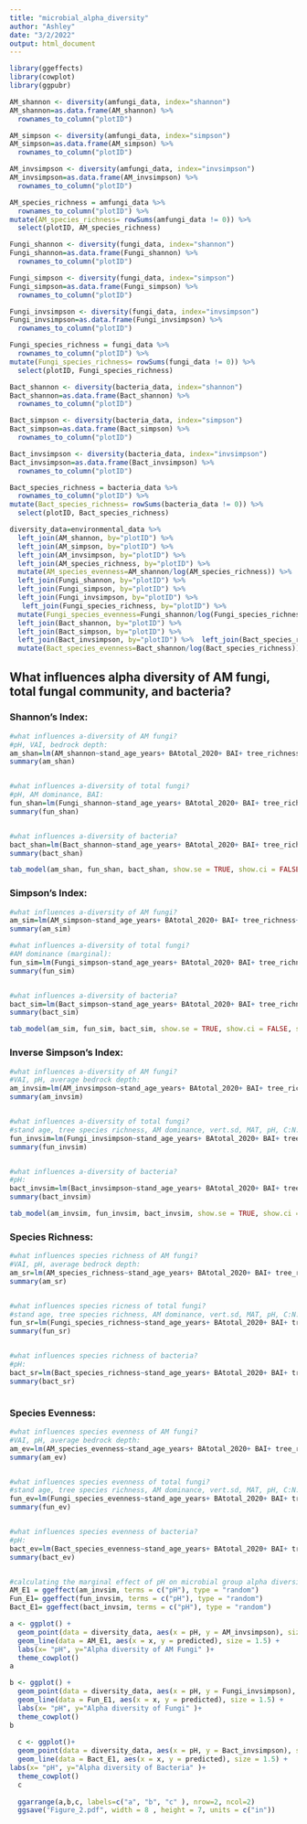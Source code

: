 ```yaml
---
title: "microbial_alpha_diversity"
author: "Ashley"
date: "3/2/2022"
output: html_document
---
```


```r

library(ggeffects)
library(cowplot)
library(ggpubr)


```


```r
AM_shannon <- diversity(amfungi_data, index="shannon") 
AM_shannon=as.data.frame(AM_shannon) %>% 
  rownames_to_column("plotID") 

AM_simpson <- diversity(amfungi_data, index="simpson")
AM_simpson=as.data.frame(AM_simpson) %>% 
  rownames_to_column("plotID") 

AM_invsimpson <- diversity(amfungi_data, index="invsimpson")
AM_invsimpson=as.data.frame(AM_invsimpson) %>% 
  rownames_to_column("plotID") 

AM_species_richness = amfungi_data %>% 
  rownames_to_column("plotID") %>% 
mutate(AM_species_richness= rowSums(amfungi_data != 0)) %>% 
  select(plotID, AM_species_richness)

```

```r
Fungi_shannon <- diversity(fungi_data, index="shannon") 
Fungi_shannon=as.data.frame(Fungi_shannon) %>% 
  rownames_to_column("plotID") 

Fungi_simpson <- diversity(fungi_data, index="simpson")
Fungi_simpson=as.data.frame(Fungi_simpson) %>% 
  rownames_to_column("plotID") 

Fungi_invsimpson <- diversity(fungi_data, index="invsimpson")
Fungi_invsimpson=as.data.frame(Fungi_invsimpson) %>% 
  rownames_to_column("plotID") 

Fungi_species_richness = fungi_data %>% 
  rownames_to_column("plotID") %>% 
mutate(Fungi_species_richness= rowSums(fungi_data != 0)) %>% 
  select(plotID, Fungi_species_richness)

```

```r
Bact_shannon <- diversity(bacteria_data, index="shannon") 
Bact_shannon=as.data.frame(Bact_shannon) %>% 
  rownames_to_column("plotID") 

Bact_simpson <- diversity(bacteria_data, index="simpson")
Bact_simpson=as.data.frame(Bact_simpson) %>% 
  rownames_to_column("plotID") 

Bact_invsimpson <- diversity(bacteria_data, index="invsimpson")
Bact_invsimpson=as.data.frame(Bact_invsimpson) %>% 
  rownames_to_column("plotID") 

Bact_species_richness = bacteria_data %>% 
  rownames_to_column("plotID") %>% 
mutate(Bact_species_richness= rowSums(bacteria_data != 0)) %>% 
  select(plotID, Bact_species_richness)
```

```r

diversity_data=environmental_data %>% 
  left_join(AM_shannon, by="plotID") %>%
  left_join(AM_simpson, by="plotID") %>%
  left_join(AM_invsimpson, by="plotID") %>%
  left_join(AM_species_richness, by="plotID") %>% 
  mutate(AM_species_evenness=AM_shannon/log(AM_species_richness)) %>% 
  left_join(Fungi_shannon, by="plotID") %>% 
  left_join(Fungi_simpson, by="plotID") %>%
  left_join(Fungi_invsimpson, by="plotID") %>%
   left_join(Fungi_species_richness, by="plotID") %>% 
  mutate(Fungi_species_evenness=Fungi_shannon/log(Fungi_species_richness)) %>% 
  left_join(Bact_shannon, by="plotID") %>%
  left_join(Bact_simpson, by="plotID") %>%
  left_join(Bact_invsimpson, by="plotID") %>%  left_join(Bact_species_richness, by="plotID") %>% 
  mutate(Bact_species_evenness=Bact_shannon/log(Bact_species_richness)) 

```
## What influences alpha diversity of AM fungi, total fungal community, and bacteria?

### Shannon's Index:

```r

#what influences a-diversity of AM fungi?
#pH, VAI, bedrock depth:
am_shan=lm(AM_shannon~stand_age_years+ BAtotal_2020+ BAI+ tree_richness+ AMdominance+ VAI+ VCI+ vert.sd+MAT+ TAP+ C_N+pH+Fe_percent+ avg_brockdepmi, data=diversity_data, na.action=na.omit)
summary(am_shan)


#what influences a-diversity of total fungi?
#pH, AM dominance, BAI:
fun_shan=lm(Fungi_shannon~stand_age_years+ BAtotal_2020+ BAI+ tree_richness+ AMdominance+ VAI+ VCI+ vert.sd+ MAT+ TAP+ C_N+pH+Fe_percent+ avg_brockdepmi, data=diversity_data, na.action=na.omit)
summary(fun_shan)


#what influences a-diversity of bacteria?
bact_shan=lm(Bact_shannon~stand_age_years+ BAtotal_2020+ BAI+ tree_richness+ AMdominance+ VAI+ VCI+ vert.sd+ MAT+ TAP+ C_N+pH+Fe_percent+ avg_brockdepmi, data=diversity_data, na.action=na.omit)
summary(bact_shan)

tab_model(am_shan, fun_shan, bact_shan, show.se = TRUE, show.ci = FALSE, show.std = "std2", digits = 3, digits.re = 3)
```

### Simpson's Index:

```r
#what influences a-diversity of AM fungi?
am_sim=lm(AM_simpson~stand_age_years+ BAtotal_2020+ BAI+ tree_richness+ AMdominance+ VAI+ VCI+ vert.sd+ MAT+ TAP+ C_N+pH+Fe_percent+ avg_brockdepmi, data=diversity_data, na.action=na.omit)
summary(am_sim)

#what influences a-diversity of total fungi?
#AM dominance (marginal):
fun_sim=lm(Fungi_simpson~stand_age_years+ BAtotal_2020+ BAI+ tree_richness+ AMdominance+ VAI+ VCI+ vert.sd+ MAT+ TAP+ C_N+pH+Fe_percent+ avg_brockdepmi, data=diversity_data, na.action=na.omit)
summary(fun_sim)


#what influences a-diversity of bacteria?
bact_sim=lm(Bact_simpson~stand_age_years+ BAtotal_2020+ BAI+ tree_richness+ AMdominance+ VAI+ VCI+ vert.sd+ MAT+ TAP+ C_N+pH+Fe_percent+ avg_brockdepmi, data=diversity_data, na.action=na.omit)
summary(bact_sim)

tab_model(am_sim, fun_sim, bact_sim, show.se = TRUE, show.ci = FALSE, show.std = "std2", digits = 3, digits.re = 3)
```

### Inverse Simpson's Index: 

```r
#what influences a-diversity of AM fungi?
#VAI, pH, average bedrock depth:
am_invsim=lm(AM_invsimpson~stand_age_years+ BAtotal_2020+ BAI+ tree_richness+ AMdominance+ VAI+ VCI+ vert.sd+ MAT+ TAP+ C_N+pH+Fe_percent+ avg_brockdepmi, data=diversity_data, na.action=na.omit)
summary(am_invsim)


#what influences a-diversity of total fungi?
#stand age, tree species richness, AM dominance, vert.sd, MAT, pH, C:N:
fun_invsim=lm(Fungi_invsimpson~stand_age_years+ BAtotal_2020+ BAI+ tree_richness+ AMdominance+ VAI+ VCI+ vert.sd+ MAT+ TAP+ C_N+pH+Fe_percent+ avg_brockdepmi, data=diversity_data, na.action=na.omit)
summary(fun_invsim)


#what influences a-diversity of bacteria?
#pH:
bact_invsim=lm(Bact_invsimpson~stand_age_years+ BAtotal_2020+ BAI+ tree_richness+ AMdominance+ VAI+ VCI+ vert.sd+ MAT+ TAP+ C_N+pH+Fe_percent+ avg_brockdepmi, data=diversity_data, na.action=na.omit)
summary(bact_invsim)

tab_model(am_invsim, fun_invsim, bact_invsim, show.se = TRUE, show.ci = FALSE, show.std = "std2", digits = 3, digits.re = 3)

```

### Species Richness: 

```r
#what influences species richness of AM fungi?
#VAI, pH, average bedrock depth:
am_sr=lm(AM_species_richness~stand_age_years+ BAtotal_2020+ BAI+ tree_richness+ AMdominance+ VAI+ VCI+ vert.sd+ MAT+ TAP+ C_N+pH+Fe_percent+ avg_brockdepmi, data=diversity_data, na.action=na.omit)
summary(am_sr)


#what influences species ricness of total fungi?
#stand age, tree species richness, AM dominance, vert.sd, MAT, pH, C:N:
fun_sr=lm(Fungi_species_richness~stand_age_years+ BAtotal_2020+ BAI+ tree_richness+ AMdominance+ VAI+ VCI+ vert.sd+ MAT+ TAP+ C_N+pH+Fe_percent+ avg_brockdepmi, data=diversity_data, na.action=na.omit)
summary(fun_sr)


#what influences species richness of bacteria?
#pH:
bact_sr=lm(Bact_species_richness~stand_age_years+ BAtotal_2020+ BAI+ tree_richness+ AMdominance+ VAI+ VCI+ vert.sd+ MAT+ TAP+ C_N+pH+Fe_percent+ avg_brockdepmi, data=diversity_data, na.action=na.omit)
summary(bact_sr)



```
### Species Evenness: 

```r
#what influences species evenness of AM fungi?
#VAI, pH, average bedrock depth:
am_ev=lm(AM_species_evenness~stand_age_years+ BAtotal_2020+ BAI+ tree_richness+ AMdominance+ VAI+ VCI+ vert.sd+ MAT+ TAP+ C_N+pH+Fe_percent+ avg_brockdepmi, data=diversity_data, na.action=na.omit)
summary(am_ev)


#what influences species evenness of total fungi?
#stand age, tree species richness, AM dominance, vert.sd, MAT, pH, C:N:
fun_ev=lm(Fungi_species_evenness~stand_age_years+ BAtotal_2020+ BAI+ tree_richness+ AMdominance+ VAI+ VCI+ vert.sd+ MAT+ TAP+ C_N+pH+Fe_percent+ avg_brockdepmi, data=diversity_data, na.action=na.omit)
summary(fun_ev)


#what influences species evenness of bacteria?
#pH:
bact_ev=lm(Bact_species_evenness~stand_age_years+ BAtotal_2020+ BAI+ tree_richness+ AMdominance+ VAI+ VCI+ vert.sd+ MAT+ TAP+ C_N+pH+Fe_percent+ avg_brockdepmi, data=diversity_data, na.action=na.omit)
summary(bact_ev)



```



```r

#calculating the marginal effect of pH on microbial group alpha diversity 
AM_E1 = ggeffect(am_invsim, terms = c("pH"), type = "random")
Fun_E1= ggeffect(fun_invsim, terms = c("pH"), type = "random")
Bact_E1= ggeffect(bact_invsim, terms = c("pH"), type = "random")

a <- ggplot() +
  geom_point(data = diversity_data, aes(x = pH, y = AM_invsimpson), size=3) +
  geom_line(data = AM_E1, aes(x = x, y = predicted), size = 1.5) +
  labs(x= "pH", y="Alpha diversity of AM Fungi" )+
  theme_cowplot()
a

b <- ggplot() +
  geom_point(data = diversity_data, aes(x = pH, y = Fungi_invsimpson), size=3) +
  geom_line(data = Fun_E1, aes(x = x, y = predicted), size = 1.5) +
  labs(x= "pH", y="Alpha diversity of Fungi" )+
  theme_cowplot()
b
  
  c <- ggplot()+
  geom_point(data = diversity_data, aes(x = pH, y = Bact_invsimpson), size=3) +
  geom_line(data = Bact_E1, aes(x = x, y = predicted), size = 1.5) +
labs(x= "pH", y="Alpha diversity of Bacteria" )+
  theme_cowplot()
  c
  
  ggarrange(a,b,c, labels=c("a", "b", "c" ), nrow=2, ncol=2)
  ggsave("Figure_2.pdf", width = 8 , height = 7, units = c("in"))
```

